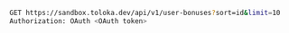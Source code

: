 ```bash
GET https://sandbox.toloka.dev/api/v1/user-bonuses?sort=id&limit=10
Authorization: OAuth <OAuth token>
```